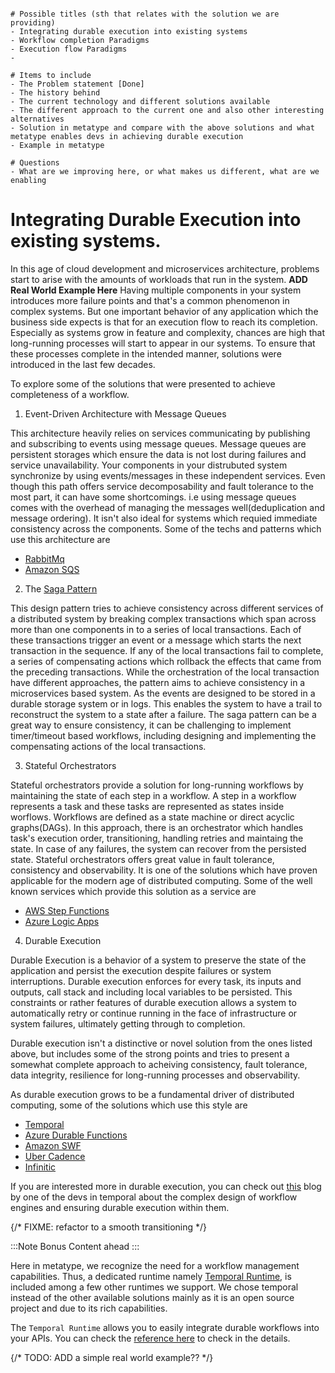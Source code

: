 ```

# Possible titles (sth that relates with the solution we are providing)
- Integrating durable execution into existing systems
- Workflow completion Paradigms
- Execution flow Paradigms
-

# Items to include
- The Problem statement [Done]
- The history behind
- The current technology and different solutions available
- The different approach to the current one and also other interesting alternatives
- Solution in metatype and compare with the above solutions and what metatype enables devs in achieving durable execution
- Example in metatype

# Questions
- What are we improving here, or what makes us different, what are we enabling

```

# Integrating Durable Execution into existing systems.

In this age of cloud development and microservices architecture, problems start to arise with the amounts of workloads that run in the system. **ADD Real World Example Here** Having multiple components in your system introduces more failure points and that's a common phenomenon in complex systems. But one important behavior of any application which the business side expects is that for an execution flow to reach its completion. Especially as systems grow in feature and complexity, chances are high that long-running processes will start to appear in our systems. To ensure that these processes complete in the intended manner, solutions were introduced in the last few decades.

To explore some of the solutions that were presented to achieve completeness of a workflow.

1. Event-Driven Architecture with Message Queues

This architecture heavily relies on services communicating by publishing and subscribing to events using message queues. Message queues are persistent storages which ensure the data is not lost during failures and service unavailability. Your components in your distrubuted system synchronize by using events/messages in these independent services. Even though this path offers service decomposability and fault tolerance to the most part, it can have some shortcomings. i.e using message queues comes with the overhead of managing the messages well(deduplication and message ordering). It isn't also ideal for systems which requied immediate consistency across the components. Some of the techs and patterns which use this architecture are

- [RabbitMq](https://www.rabbitmq.com/)
- [Amazon SQS](https://aws.amazon.com/sqs/)

2. The [Saga Pattern](https://microservices.io/patterns/data/saga.html)

This design pattern tries to achieve consistency across different services of a distributed system by breaking complex transactions which span across more than one components in to a series of local transactions. Each of these transactions trigger an event or a message which starts the next transaction in the sequence. If any of the local transactions fail to complete, a series of compensating actions which rollback the effects that came from the preceding transactions. While the orchestration of the local transaction have different approaches, the pattern aims to achieve consistency in a microservices based system. As the events are designed to be stored in a durable storage system or in logs. This enables the system to have a trail to reconstruct the system to a state after a failure. The saga pattern can be a great way to ensure consistency, it can be challenging to implement timer/timeout based workflows, including designing and implementing the compensating actions of the local transactions.

3. Stateful Orchestrators

Stateful orchestrators provide a solution for long-running workflows by maintaining the state of each step in a workflow. A step in a workflow represents a task and these tasks are represented as states inside worflows. Workflows are defined as a state machine or direct acyclic graphs(DAGs). In this approach, there is an orchestrator which handles task's execution order, transitioning, handling retries and maintaing the state. In case of any failures, the system can recover from the persisted state. Stateful orchestrators offers great value in fault tolerance, consistency and observability. It is one of the solutions which have proven applicable for the modern age of distributed computing. Some of the well known services which provide this solution as a service are

- [AWS Step Functions](https://aws.amazon.com/step-functions/)
- [Azure Logic Apps](https://azure.microsoft.com/en-us/products/logic-apps)

4. Durable Execution

Durable Execution is a behavior of a system to preserve the state of the application and persist the execution despite failures or system interruptions. Durable execution enforces for every task, its inputs and outputs, call stack and including local variables to be persisted. This constraints or rather features of durable execution allows a system to automatically retry or continue running in the face of infrastructure or system failures, ultimately getting through to completion.

Durable execution isn't a distinctive or novel solution from the ones listed above, but includes some of the strong points and tries to present a somewhat complete approach to acheiving consistency, fault tolerance, data integrity, resilience for long-running processes and observability.

As durable execution grows to be a fundamental driver of distributed computing, some of the solutions which use this style are

- [Temporal](https://temporal.io/)
- [Azure Durable Functions](https://learn.microsoft.com/en-us/azure/azure-functions/durable/)
- [Amazon SWF](https://docs.aws.amazon.com/swf/)
- [Uber Cadence](https://cadenceworkflow.io/)
- [Infinitic](https://www.infinitic.io/)

If you are interested more in durable execution, you can check out [this](https://temporal.io/blog/workflow-engine-principles) blog by one of the devs in temporal about the complex design of workflow engines and ensuring durable execution within them.

{/* FIXME: refactor to a smooth transitioning */}

:::Note
Bonus Content ahead
:::

Here in metatype, we recognize the need for a workflow management capabilities. Thus, a dedicated runtime namely [Temporal Runtime](/docs/reference/runtimes/temporal), is included among a few other runtimes we support. We chose temporal instead of the other available solutions mainly as it is an open source project and due to its rich capabilities.

The `Temporal Runtime` allows you to easily integrate durable workflows into your APIs. You can check the [reference here](/docs/reference/runtimes/temporal) to check in the details.

{/* TODO: ADD a simple real world example?? */}
